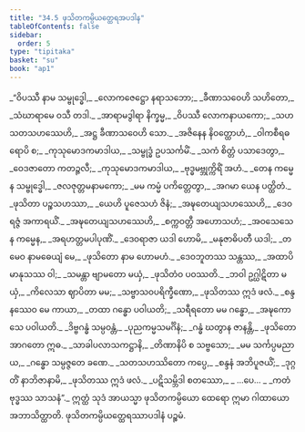 ```yaml
---
title: "34.5 ဖုသိတကမ္ပိယတ္ထေရအပဒါန"
tableOfContents: false
sidebar:
  order: 5
type: "tipitaka"
basket: "su"
book: "ap1"
---
```



<DynamicBreadcrumb />

<Division number="38" book="ap1" e="ch" v="20" p="308">

<Paragraph number="3760" type="verses" book="ap1">
_“ဝိပဿီ နာမ သမ္ဗုဒ္ဓေါ,_  
_လောကဇေဋ္ဌော နရာသဘော;_  
_ခီဏာသဝေဟိ သဟိတော,_  
_သံဃာရာမေ ဝသီ တဒါ._  

</Paragraph>

</Division>
<Division number="39" book="ap1" e="ch" v="20" p="308">

<Paragraph number="3761" type="verses" book="ap1">
_အာရာမဒွါရာ နိက္ခမ္မ,_  
_ဝိပဿီ လောကနာယကော;_  
_သဟ သတသဟဿေဟိ,_  
_အဋ္ဌ ခီဏာသဝေဟိ သော._  

</Paragraph>

</Division>
<Division number="40" book="ap1" e="ch" v="20" p="308">

<Paragraph number="3762" type="verses" book="ap1">
_အဇိနေန နိဝတ္ထောဟံ,_  
_ဝါကစီရဓရောပိ စ;_  
_ကုသုမောဒကမာဒါယ,_  
_သမ္ဗုဒ္ဓံ ဥပသင်္ကမိံ._  

</Paragraph>

</Division>
<Division number="41" book="ap1" e="ch" v="20" p="308">

<Paragraph number="3763" type="verses" book="ap1">
_သကံ စိတ္တံ ပသာဒေတွာ,_  
_ဝေဒဇာတော ကတဉ္ဇလီ;_  
_ကုသုမောဒကမာဒါယ,_  
_ဗုဒ္ဓမဗ္ဘုက္ကိရိံ အဟံ._  

</Paragraph>

</Division>
<Division number="42" book="ap1" e="ch" v="20" p="308">

<Paragraph number="3764" type="verses" book="ap1">
_တေန ကမ္မေန သမ္ဗုဒ္ဓေါ,_  
_ဇလဇုတ္တမနာမကော;_  
_မမ ကမ္မံ ပကိတ္တေတွာ,_  
_အဂမာ ယေန ပတ္ထိတံ._  

</Paragraph>

</Division>
<Division number="43" book="ap1" e="ch" v="20" p="309">

<Paragraph number="3765" type="verses" book="ap1">
_ဖုသိတာ ပဉ္စသဟဿာ,_  
_ယေဟိ ပူဇေသဟံ ဇိနံ;_  
_အဍ္ဎတေယျသဟဿေဟိ,_  
_ဒေဝရဇ္ဇံ အကာရယိံ._  

</Paragraph>

</Division>
<Division number="44" book="ap1" e="ch" v="20" p="309">

<Paragraph number="3766" type="verses" book="ap1">
_အဍ္ဎတေယျသဟဿေဟိ,_  
_စက္ကဝတ္တီ အဟောသဟံ;_  
_အဝသေသေန ကမ္မေန,_  
_အရဟတ္တမပါပုဏိံ._  

</Paragraph>

</Division>
<Division number="45" book="ap1" e="ch" v="20" p="309">

<Paragraph number="3767" type="verses" book="ap1">
_ဒေဝရာဇာ ယဒါ ဟောမိ,_  
_မနုဇာဓိပတီ ယဒါ;_  
_တမေဝ နာမဓေယျံ မေ,_  
_ဖုသိတော နာမ ဟောမဟံ._  

</Paragraph>

</Division>
<Division number="46" book="ap1" e="ch" v="20" p="309">

<Paragraph number="3768" type="verses" book="ap1">
_ဒေဝဘူတဿ သန္တဿ,_  
_အထာပိ မာနုသဿ ဝါ;_  
_သမန္တာ ဗျာမတော မယှံ,_  
_ဖုသိတံဝ ပဝဿတိ._  

</Paragraph>

</Division>
<Division number="47" book="ap1" e="ch" v="20" p="309">

<Paragraph number="3769" type="verses" book="ap1">
_ဘဝါ ဥဂ္ဃါဋိတာ မယှံ,_  
_ကိလေသာ ဈာပိတာ မမ;_  
_သဗ္ဗာသဝပရိက္ခီဏော,_  
_ဖုသိတဿ ဣဒံ ဖလံ._  

</Paragraph>

</Division>
<Division number="48" book="ap1" e="ch" v="20" p="309">

<Paragraph number="3770" type="verses" book="ap1">
_စန္ဒနဿေဝ မေ ကာယာ,_  
_တထာ ဂန္ဓော ပဝါယတိ;_  
_သရီရတော မမ ဂန္ဓော,_  
_အဍ္ဎကောသေ ပဝါယတိ._  

</Paragraph>

</Division>
<Division number="49" book="ap1" e="ch" v="20" p="309">

<Paragraph number="3771" type="verses" book="ap1">
_ဒိဗ္ဗဂန္ဓံ သမ္ပဝန္တံ,_  
_ပုညကမ္မသမင်္ဂိနံ;_  
_ဂန္ဓံ ဃတွာန ဇာနန္တိ,_  
_ဖုသိတော အာဂတော ဣဓ._  

</Paragraph>

</Division>
<Division number="50" book="ap1" e="ch" v="20" p="309">

<Paragraph number="3772" type="verses" book="ap1">
_သာခါပလာသကဋ္ဌာနိ,_  
_တိဏာနိပိ စ သဗ္ဗသော;_  
_မမ သင်္ကပ္ပမညာယ,_  
_ဂန္ဓော သမ္ပဇ္ဇတေ ခဏေ._  

</Paragraph>

</Division>
<Division number="51" book="ap1" e="ch" v="20" p="309">

<Paragraph number="3773" type="verses" book="ap1">
_သတသဟဿိတော ကပ္ပေ,_  
_စန္ဒနံ အဘိပူဇယိံ;_  
_ဒုဂ္ဂတိံ နာဘိဇာနာမိ,_  
_ဖုသိတဿ ဣဒံ ဖလံ._  

</Paragraph>

</Division>
<Division number="52" book="ap1" e="ch" v="20" p="309">

<Paragraph number="3774" type="verses" book="ap1">
_ပဋိသမ္ဘိဒါ စတဿော,_  
_ …ပေ… _  
_ကတံ ဗုဒ္ဓဿ သာသနံ”._  

</Paragraph>

<Paragraph number="3775" book="ap1">
ဣတ္ထံ သုဒံ အာယသ္မာ ဖုသိတကမ္ပိယော ထေရော ဣမာ ဂါထာယော အဘာသိတ္ထာတိ.

</Paragraph>
</Division>

<Paragraph number="3776" type="center" book="ap1">
ဖုသိတကမ္ပိယတ္ထေရဿာပဒါနံ ပဉ္စမံ.
</Paragraph>